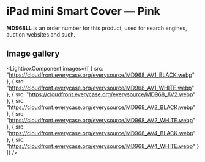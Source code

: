 
# iPad mini Smart Cover — Pink

<Callout type='info' emoji='👉🏻'>**MD968LL** is an order number for this product, used for search engines, auction websites and such.</Callout>

## Image gallery

<LightboxComponent
    images={[
      {
        src: "https://cloudfront.everycase.org/everysource/MD968_AV1_BLACK.webp"
      },
      {
        src: "https://cloudfront.everycase.org/everysource/MD968_AV1_WHITE.webp"
      },
      {
        src: "https://cloudfront.everycase.org/everysource/MD968_AV2.webp"
      },
      {
        src: "https://cloudfront.everycase.org/everysource/MD968_AV2_BLACK.webp"
      },
      {
        src: "https://cloudfront.everycase.org/everysource/MD968_AV2_WHITE.webp"
      },
      {
        src: "https://cloudfront.everycase.org/everysource/MD968_AV4_BLACK.webp"
      },
      {
        src: "https://cloudfront.everycase.org/everysource/MD968_AV4_WHITE.webp"
      }
    ]}
  />
